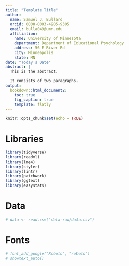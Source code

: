 ```yaml
---
title: "Template Title"
author:
  name: Samuel J. Bullard
  orcid: 0000-0003-4905-9305
  email: bulla049@umn.edu
  affiliation:
    name: University of Minnesota
    department: Department of Educational Psychology
    address: 56 E River Rd
    city: Minneapolis
    state: MN
date: "Today's Date"
abstract: |
  This is the abstract.

  It consists of two paragraphs.
output:
  bookdown::html_document2:
    toc: true
    fig_caption: true
    template: flatly
---
```


```r
knitr::opts_chunk$set(echo = TRUE)
```

# Libraries
```r
library(tidyverse)
library(readxl)
library(lme4)
library(styler)
library(lintr)
library(patchwork)
library(ggtext)
library(easystats)
```

# Data
```r
# data <- read.csv("data-raw/data.csv")
```

# Fonts
```r
# font_add_google("Roboto", "roboto")
# showtext_auto()
```


